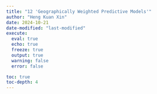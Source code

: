 ```yaml
---
title: "12 'Geographically Weighted Predictive Models'"
author: "Heng Kuan Xin"
date: 2024-10-21
date-modified: "last-modified"
execute:
  eval: true
  echo: true
  freeze: true
  output: true
  warning: false
  error: false

toc: true
toc-depth: 4
---
```


